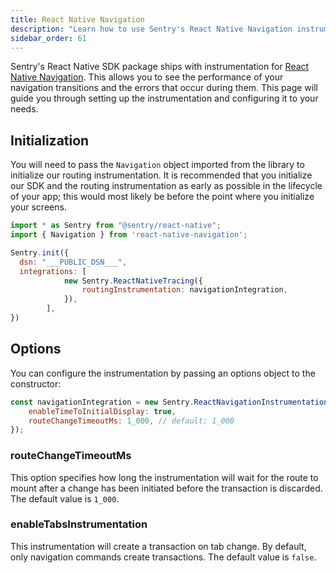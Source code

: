 ```yaml
---
title: React Native Navigation
description: "Learn how to use Sentry's React Native Navigation instrumentation."
sidebar_order: 61
---
```


Sentry's React Native SDK package ships with instrumentation for [React Native Navigation](https://github.com/wix/react-native-navigation). This allows you to see the performance of your navigation transitions and the errors that occur during them. This page will guide you through setting up the instrumentation and configuring it to your needs.

## Initialization

You will need to pass the `Navigation` object imported from the library to initialize our routing instrumentation. It is recommended that you initialize our SDK and the routing instrumentation as early as possible in the lifecycle of your app; this would most likely be before the point where you initialize your screens.

```javascript {7-9} {filename: index.js}
import * as Sentry from "@sentry/react-native";
import { Navigation } from 'react-native-navigation';

Sentry.init({
  dsn: "___PUBLIC_DSN___",
  integrations: [
            new Sentry.ReactNativeTracing({
                routingInstrumentation: navigationIntegration,
            }),
        ],
})
```

## Options

You can configure the instrumentation by passing an options object to the constructor:

```javascript
const navigationIntegration = new Sentry.ReactNavigationInstrumentation({
    enableTimeToInitialDisplay: true,
    routeChangeTimeoutMs: 1_000, // default: 1_000
});
```

### routeChangeTimeoutMs

This option specifies how long the instrumentation will wait for the route to mount after a change has been initiated before the transaction is discarded. The default value is `1_000`.

### enableTabsInstrumentation

This instrumentation will create a transaction on tab change. By default, only navigation commands create transactions. The default value is `false`.
